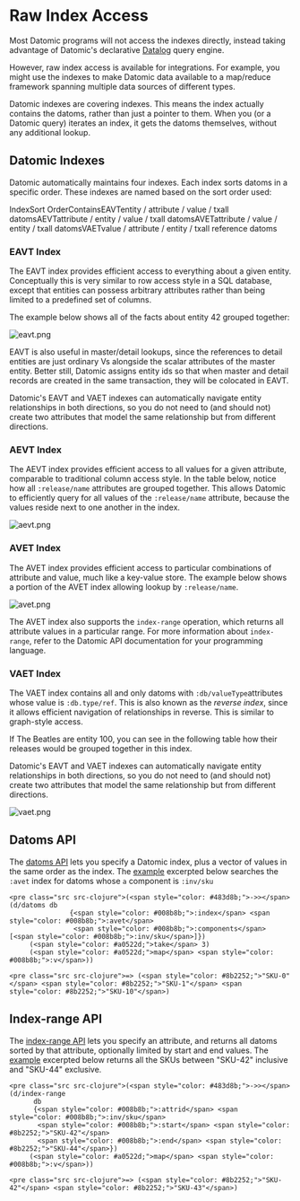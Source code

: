 Raw Index Access
================

Most Datomic programs will not access the indexes directly, instead taking advantage of Datomic's declarative [Datalog](../whatis/data-model.html#datalog) query engine.

However, raw index access is available for integrations. For example, you might use the indexes to make Datomic data available to a map/reduce framework spanning multiple data sources of different types.

Datomic indexes are covering indexes. This means the index actually contains the datoms, rather than just a pointer to them. When you (or a Datomic query) iterates an index, it gets the datoms themselves, without any additional lookup.

Datomic Indexes
---------------

Datomic automatically maintains four indexes. Each index sorts datoms in a specific order. These indexes are named based on the sort order used:

IndexSort OrderContainsEAVTentity / attribute / value / txall datomsAEVTattribute / entity / value / txall datomsAVETattribute / value / entity / txall datomsVAETvalue / attribute / entity / txall reference datoms

### EAVT Index

The EAVT index provides efficient access to everything about a given entity. Conceptually this is very similar to row access style in a SQL database, except that entities can possess arbitrary attributes rather than being limited to a predefined set of columns.

The example below shows all of the facts about entity 42 grouped together:

![eavt.png](../images/eavt.png)



EAVT is also useful in master/detail lookups, since the references to detail entities are just ordinary Vs alongside the scalar attributes of the master entity. Better still, Datomic assigns entity ids so that when master and detail records are created in the same transaction, they will be colocated in EAVT.

Datomic's EAVT and VAET indexes can automatically navigate entity relationships in both directions, so you do not need to (and should not) create two attributes that model the same relationship but from different directions.





### AEVT Index

The AEVT index provides efficient access to all values for a given attribute, comparable to traditional column access style. In the table below, notice how all `:release/name` attributes are grouped together. This allows Datomic to efficiently query for all values of the `:release/name` attribute, because the values reside next to one another in the index.

![aevt.png](../images/aevt.png)







### AVET Index

The AVET index provides efficient access to particular combinations of attribute and value, much like a key-value store. The example below shows a portion of the AVET index allowing lookup by `:release/name`.

![avet.png](../images/avet.png)



The AVET index also supports the `index-range` operation, which returns all attribute values in a particular range. For more information about `index-range`, refer to the Datomic API documentation for your programming language.





### VAET Index

The VAET index contains all and only datoms with `:db/valueType`attributes whose value is `:db.type/ref`. This is also known as the *reverse index*, since it allows efficient navigation of relationships in reverse. This is similar to graph-style access.

If The Beatles are entity 100, you can see in the following table how their releases would be grouped together in this index.

Datomic's EAVT and VAET indexes can automatically navigate entity relationships in both directions, so you do not need to (and should not) create two attributes that model the same relationship but from different directions.

![vaet.png](../images/vaet.png)









Datoms API
----------

The [datoms API](https://docs.datomic.com/client-api/datomic.client.api.html#var-datoms) lets you specify a Datomic index, plus a vector of values in the same order as the index. The [example](https://github.com/cognitect-labs/day-of-datomic-cloud/blob/master/doc-examples/raw_index_access.repl) excerpted below searches the `:avet` index for datoms whose `a` component is `:inv/sku`

```
<pre class="src src-clojure">(<span style="color: #483d8b;">->></span> (d/datoms db
               {<span style="color: #008b8b;">:index</span> <span style="color: #008b8b;">:avet</span>
                <span style="color: #008b8b;">:components</span> [<span style="color: #008b8b;">:inv/sku</span>]})
     (<span style="color: #a0522d;">take</span> 3)
     (<span style="color: #a0522d;">map</span> <span style="color: #008b8b;">:v</span>))
```



```
<pre class="src src-clojure">=> (<span style="color: #8b2252;">"SKU-0"</span> <span style="color: #8b2252;">"SKU-1"</span> <span style="color: #8b2252;">"SKU-10"</span>)
```







Index-range API
---------------

The [index-range API](https://docs.datomic.com/client-api/datomic.client.api.html#var-index-range) lets you specify an attribute, and returns all datoms sorted by that attribute, optionally limited by start and end values. The [example](https://github.com/cognitect-labs/day-of-datomic-cloud/blob/master/doc-examples/raw_index_access.repl) excerpted below returns all the SKUs between "SKU-42" inclusive and "SKU-44" exclusive.

```
<pre class="src src-clojure">(<span style="color: #483d8b;">->></span> (d/index-range
      db
      {<span style="color: #008b8b;">:attrid</span> <span style="color: #008b8b;">:inv/sku</span>
       <span style="color: #008b8b;">:start</span> <span style="color: #8b2252;">"SKU-42"</span>
       <span style="color: #008b8b;">:end</span> <span style="color: #8b2252;">"SKU-44"</span>})
     (<span style="color: #a0522d;">map</span> <span style="color: #008b8b;">:v</span>))
```



```
<pre class="src src-clojure">=> (<span style="color: #8b2252;">"SKU-42"</span> <span style="color: #8b2252;">"SKU-43"</span>)
```
